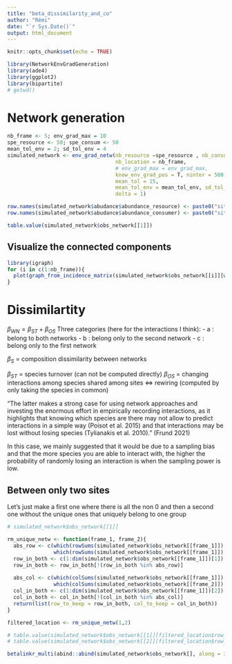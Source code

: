 ```yaml
---
title: "beta_dissimilarity_and_co"
author: "Rémi"
date: "`r Sys.Date()`"
output: html_document
---
```


```r
knitr::opts_chunk$set(echo = TRUE)
```


```r
library(NetworkEnvGradGeneration)
library(ade4)
library(ggplot2)
library(bipartite)
# getwd()
```



# Network generation

```r
nb_frame <- 5; env_grad_max = 10
spe_resource <- 50; spe_consum <- 50
mean_tol_env = 2; sd_tol_env = 4
simulated_network <- env_grad_netw(nb_resource =spe_resource , nb_consumer = spe_consum,
                                   nb_location = nb_frame,
                                   # env_grad_max = env_grad_max,
                                   know_env_grad_pos = T, ninter = 500, 
                                   mean_tol = 15,
                                   mean_tol_env = mean_tol_env, sd_tol_env = sd_tol_env,
                                   delta = 1)

row.names(simulated_network$abudance$abundance_resource) <- paste0("site",1:nb_frame)
row.names(simulated_network$abudance$abundance_consumer) <- paste0("site",1:nb_frame)
```

```r
table.value(simulated_network$obs_network[[1]])
```

## Visualize the connected components

```r
library(igraph)
for (i in c(1:nb_frame)){
  plot(graph_from_incidence_matrix(simulated_network$obs_network[[i]][which(rowSums(simulated_network$obs_network[[i]]) != 0), which(colSums(simulated_network$obs_network[[i]]) != 0)]), vertex.size = 5)
}

```

# Dissimilartity

$\beta_{WN} = \beta_{ST} + \beta_{OS}$
Three categories (here for the interactions I think):
- a : belong to both networks
- b : belong only to the second network
- c : belong only to the first network

$\beta_{S}$ = composition dissimilarity between networks

$\beta_{ST}$ = species turnover (can not be computed directly)
$\beta_{OS}$ = changing interactions among species shared among sites $\Leftrightarrow$ rewiring (computed by only taking the species in common)

"The latter makes a strong case for using network approaches and investing the enormous effort in empirically recording interactions, as it highlights that knowing which species are there may not allow to predict interactions in a simple way (Poisot et al. 2015) and that interactions may be lost without losing species (Tylianakis et al. 2010)." (Frund 2021)

In this case, we mainly suggested that it would be due to a sampling bias and that the more species you are able to interact with, the higher the probability of randomly losing an interaction is when the sampling power is low.


## Between only two sites

Let's just make a first one where there is all the non 0 and then a second one without the unique ones that uniquely belong to one group

```r
# simulated_network$obs_network[[1]]

rm_unique_netw <- function(frame_1, frame_2){
  abs_row <- c(which(rowSums(simulated_network$obs_network[[frame_1]]) == 0),
               which(rowSums(simulated_network$obs_network[[frame_1]]) == 0))
  row_in_both <- c(1:dim(simulated_network$obs_network[[frame_1]])[1])
  row_in_both <- row_in_both[!(row_in_both %in% abs_row)]
  
  abs_col <- c(which(colSums(simulated_network$obs_network[[frame_1]]) == 0),
               which(colSums(simulated_network$obs_network[[frame_2]]) == 0))
  col_in_both <- c(1:dim(simulated_network$obs_network[[frame_1]])[2])
  col_in_both <- col_in_both[!(col_in_both %in% abs_col)]
  return(list(row_to_keep = row_in_both, col_to_keep = col_in_both))
}

filtered_location <- rm_unique_netw(1,2)

# table.value(simulated_network$obs_network[[1]][filtered_location$row_to_keep,filtered_location$col_to_keep])
# table.value(simulated_network$obs_network[[2]][filtered_location$row_to_keep,filtered_location$col_to_keep])

betalinkr_multi(abind::abind(simulated_network$obs_network[], along = 3), partitioning = "commondenom")
```



